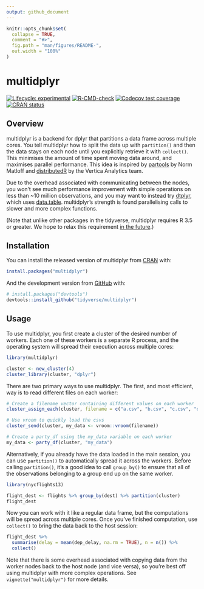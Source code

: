 ```yaml
---
output: github_document
---
```


<!-- README.md is generated from README.Rmd. Please edit that file -->

```r
knitr::opts_chunk$set(
  collapse = TRUE,
  comment = "#>",
  fig.path = "man/figures/README-",
  out.width = "100%"
)
```

# multidplyr

<!-- badges: start -->
[![Lifecycle: experimental](https://img.shields.io/badge/lifecycle-experimental-orange.svg)](https://lifecycle.r-lib.org/articles/stages.html#experimental)
[![R-CMD-check](https://github.com/tidyverse/multidplyr/actions/workflows/R-CMD-check.yaml/badge.svg)](https://github.com/tidyverse/multidplyr/actions/workflows/R-CMD-check.yaml)
[![Codecov test coverage](https://codecov.io/gh/tidyverse/multidplyr/branch/main/graph/badge.svg)](https://app.codecov.io/gh/tidyverse/multidplyr?branch=main)
[![CRAN status](https://www.r-pkg.org/badges/version/multidplyr)](https://cran.r-project.org/package=multidplyr)
<!-- badges: end -->

## Overview

multidplyr is a backend for dplyr that partitions a data frame across multiple cores. You tell multidplyr how to split the data up with `partition()` and then the data stays on each node until you explicitly retrieve it with `collect()`. This minimises the amount of time spent moving data around, and maximises parallel performance. This idea is inspired by [partools](https://github.com/matloff/partools) by Norm Matloff and [distributedR](https://github.com/vertica/DistributedR) by the Vertica Analytics team.

Due to the overhead associated with communicating between the nodes, you won't see much performance improvement with simple operations on less than ~10 million observations, and you may want to instead try [dtplyr](https://dtplyr.tidyverse.org/), which uses [data.table](https://R-datatable.com/). multidplyr's strength is found parallelising calls to slower and more complex functions.

(Note that unlike other packages in the tidyverse, multidplyr requires R 3.5 or greater. We hope to relax this requirement [in the future](https://github.com/traversc/qs/issues/11).)

## Installation

You can install the released version of multidplyr from [CRAN](https://CRAN.R-project.org) with:

``` r
install.packages("multidplyr")
```

And the development version from [GitHub](https://github.com/) with:

``` r
# install.packages("devtools")
devtools::install_github("tidyverse/multidplyr")
```

## Usage

To use multidplyr, you first create a cluster of the desired number of workers. Each one of these workers is a separate R process, and the operating system will spread their execution across multiple cores:

```r
library(multidplyr)

cluster <- new_cluster(4)
cluster_library(cluster, "dplyr")
```

There are two primary ways to use multidplyr. The first, and most efficient, way is to read different files on each worker:

```r
# Create a filename vector containing different values on each worker
cluster_assign_each(cluster, filename = c("a.csv", "b.csv", "c.csv", "d.csv"))

# Use vroom to quickly load the csvs
cluster_send(cluster, my_data <- vroom::vroom(filename))

# Create a party_df using the my_data variable on each worker
my_data <- party_df(cluster, "my_data")
```

Alternatively, if you already have the data loaded in the main session, you can use `partition()` to automatically spread it across the workers. Before calling `partition()`, it's a good idea to call `group_by()` to ensure that all of the observations belonging to a group end up on the same worker.

```r
library(nycflights13)

flight_dest <- flights %>% group_by(dest) %>% partition(cluster)
flight_dest
```

Now you can work with it like a regular data frame, but the computations will be spread across multiple cores. Once you've finished computation, use `collect()` to bring the data back to the host session:

```r
flight_dest %>% 
  summarise(delay = mean(dep_delay, na.rm = TRUE), n = n()) %>% 
  collect()
```

Note that there is some overhead associated with copying data from the worker nodes back to the host node (and vice versa), so you're best off using multidplyr with more complex operations. See `vignette("multidplyr")` for more details.
